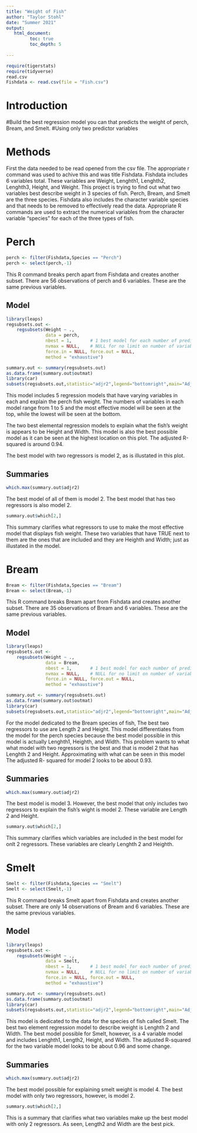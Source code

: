 ```yaml
---
title: "Weight of Fish"
author: "Taylor Stohl"
date: "Summer 2021"
output:
   html_document:
         toc: true
         toc_depth: 5
        
---
```



```r
require(tigerstats)
require(tidyverse)
read.csv 
Fishdata <- read.csv(file = "Fish.csv")
```

# Introduction

<!--In this section you explain what you are trying to show.  Where did the data come from?  What is the research or other question you are trying to answer?!-->

#Build the best regression model you can that predicts the weight of perch, Bream, and Smelt.
#Using only two predictor variables


# Methods

First the data needed to be read opened from the csv file. The appropriate r command was used to achive this and was title Fishdata. Fishdata includes 6 variables total. These variables are Weight, Lenghth1, Lenghth2, Lenghth3, Height, and Weight. This project is trying to find out what two variables best describe weight in 3 species of fish. Perch, Bream, and Smelt are the three species.
Fishdata also includes the character variable species and that needs to be removed to effectively read the data. Appropriate R commands are used to extract the numerical variables from the character variable "species" for each  of the three types of fish. 

# Perch

```r
perch <- filter(Fishdata,Species == "Perch")
perch <- select(perch,-1)
``` 

This R command breaks perch apart from Fishdata and creates another subset. There are 56 observations of perch and 6 variables. These are the same previous variables.

## Model

```r
library(leaps)
regsubsets.out <-
    regsubsets(Weight ~ .,
               data = perch,
               nbest = 1,       # 1 best model for each number of predictors
               nvmax = NULL,    # NULL for no limit on number of variables
               force.in = NULL, force.out = NULL,
               method = "exhaustive")

summary.out <- summary(regsubsets.out)
as.data.frame(summary.out$outmat)
library(car)
subsets(regsubsets.out,statistic="adjr2",legend="bottomright",main="Adjusted R^2")
```


This model includes 5 regression models that have varying variables in each and explain the perch fish weight. The numbers of variables in each model range from 1 to 5 and the most effective model will be seen at the top, while the lowest will be seen at the bottom. 

The two best elemental regression models to explain what the fish's weight is appears to be Height and Width. This model is also the best possible model as it can be seen at the highest location on this plot. The adjusted R-squared is around 0.94.

The best model with two regressors is model 2, as is illustated in this plot. 

## Summaries

```r
which.max(summary.out$adjr2)
```


The best model of all of them is model 2. The best model that has two regressors is also model 2.


```r
summary.out$which[2,]
```

This summary clarifies what regressors to use to make the most effective model that displays fish weight. These two variables that have TRUE next to them are the ones that are included and they are Heighth and Width; just as illustated in the model. 

# Bream


```r
Bream <- filter(Fishdata,Species == "Bream")
Bream <- select(Bream,-1)
``` 

This R command breaks Bream apart from Fishdata and creates another subset. There are 35 observations of Bream and 6 variables. These are the same previous variables.

## Model

```r
library(leaps)
regsubsets.out <-
    regsubsets(Weight ~ .,
               data = Bream,
               nbest = 1,       # 1 best model for each number of predictors
               nvmax = NULL,    # NULL for no limit on number of variables
               force.in = NULL, force.out = NULL,
               method = "exhaustive")

summary.out <- summary(regsubsets.out)
as.data.frame(summary.out$outmat)
library(car)
subsets(regsubsets.out,statistic="adjr2",legend="bottomright",main="Adjusted R^2")
```

For the model dedicated to the Bream species of fish, The best two regressors to use are Length 2 and Height. This model differentiates from the model for the perch species because the best model possible in this model is actually Lenghth1, Heighth, and Width. This problem wants to what what model with two regressors is the best and that is model 2 that has Lenghth 2 and Height. Approximating with what can be seen in this model The adjusted R- squared for model 2 looks to be about 0.93.


## Summaries


```r
which.max(summary.out$adjr2)
```

The best model is model 3. However, the best model that only includes two regressors to explain the fish's wight is model 2. These variable are Length 2 and Height. 


```r
summary.out$which[2,]
```

This summary clarifies which variables are included in the best model for onlt 2 regressors. These variables are clearly Lenghth 2 and Heighth. 

# Smelt

```r
Smelt <- filter(Fishdata,Species == "Smelt")
Smelt <- select(Smelt,-1)
``` 

This R command breaks Smelt apart from Fishdata and creates another subset. There are only 14 observations of Bream and 6 variables. These are the same previous variables.

## Model 

```r
library(leaps)
regsubsets.out <-
    regsubsets(Weight ~ .,
               data = Smelt,
               nbest = 1,       # 1 best model for each number of predictors
               nvmax = NULL,    # NULL for no limit on number of variables
               force.in = NULL, force.out = NULL,
               method = "exhaustive")

summary.out <- summary(regsubsets.out)
as.data.frame(summary.out$outmat)
library(car)
subsets(regsubsets.out,statistic="adjr2",legend="bottomright",main="Adjusted R^2")
```

This model is dedicated to the data for the species of fish called Smelt. The best two element regression model to describe weight is Lenghth 2 and Width. The best model possible for Smelt, however, is a 4 variable model and includes Lenghth1, Length2, Height, and Width. The adjusted R-squared for the two variable model looks to be about 0.96 and some change. 

## Summaries


```r
which.max(summary.out$adjr2)
```

The best model possible for explaining smelt weight is model 4. The best model with only two regressors, however, is model 2.


```r
summary.out$which[2,]
```

This is a summary that clarifies what two variables make up the best model with only 2 regressors. As seen, Length2 and Width are the best pick.

